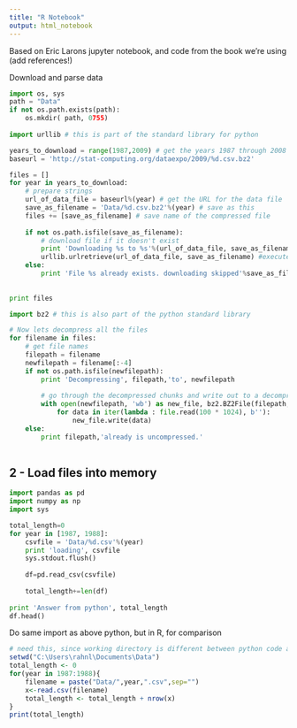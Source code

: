 ```yaml
---
title: "R Notebook"
output: html_notebook
---
```


Based on Eric Larons jupyter notebook, and code from the book we're using (add references!)

Download and parse data
```python
import os, sys
path = "Data"
if not os.path.exists(path):
    os.mkdir( path, 0755)
    
import urllib # this is part of the standard library for python

years_to_download = range(1987,2009) # get the years 1987 through 2008
baseurl = 'http://stat-computing.org/dataexpo/2009/%d.csv.bz2' 

files = []
for year in years_to_download:
    # prepare strings
    url_of_data_file = baseurl%(year) # get the URL for the data file
    save_as_filename = 'Data/%d.csv.bz2'%(year) # save as this
    files += [save_as_filename] # save name of the compressed file
    
    if not os.path.isfile(save_as_filename):
        # download file if it doesn't exist
        print 'Downloading %s to %s'%(url_of_data_file, save_as_filename) # progress update
        urllib.urlretrieve(url_of_data_file, save_as_filename) #execute download
    else:
        print 'File %s already exists. downloading skipped'%save_as_filename
        
    
print files  

import bz2 # this is also part of the python standard library

# Now lets decompress all the files
for filename in files:
    # get file names
    filepath = filename
    newfilepath = filename[:-4]
    if not os.path.isfile(newfilepath):
        print 'Decompressing', filepath,'to', newfilepath
    
        # go through the decompressed chunks and write out to a decompressed file
        with open(newfilepath, 'wb') as new_file, bz2.BZ2File(filepath, 'rb') as file:
            for data in iter(lambda : file.read(100 * 1024), b''):
                new_file.write(data)
    else:
        print filepath,'already is uncompressed.'
        
```



## 2 - Load files into memory
```python
import pandas as pd
import numpy as np
import sys

total_length=0
for year in [1987, 1988]:
    csvfile = 'Data/%d.csv'%(year)
    print 'loading', csvfile
    sys.stdout.flush()
    
    df=pd.read_csv(csvfile)
    
    total_length+=len(df)
    
print 'Answer from python', total_length
df.head()
```


Do same import as above python, but in R, for comparison
```r
# need this, since working directory is different between python code and r
setwd("C:\Users\rahnl\Documents\Data")
total_length <- 0
for(year in 1987:1988){
    filename = paste("Data/",year,".csv",sep="")
    x<-read.csv(filename)
    total_length <- total_length + nrow(x)
}
print(total_length)
```

